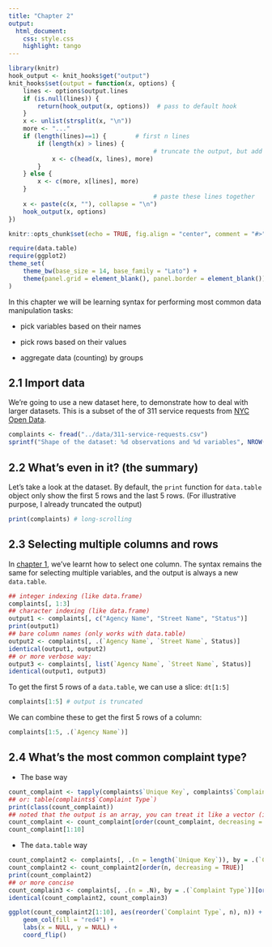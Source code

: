```yaml
---
title: "Chapter 2"
output:
  html_document:
    css: style.css
    highlight: tango
---
```


```r
library(knitr)
hook_output <- knit_hooks$get("output")
knit_hooks$set(output = function(x, options) {
    lines <- options$output.lines
    if (is.null(lines)) {
        return(hook_output(x, options))  # pass to default hook
    }
    x <- unlist(strsplit(x, "\n"))
    more <- "..."
    if (length(lines)==1) {        # first n lines
        if (length(x) > lines) {
                                        # truncate the output, but add ....
            x <- c(head(x, lines), more)
        }
    } else {
        x <- c(more, x[lines], more)
    }
                                        # paste these lines together
    x <- paste(c(x, ""), collapse = "\n")
    hook_output(x, options)
})
```



```r
knitr::opts_chunk$set(echo = TRUE, fig.align = "center", comment = "#>", message = FALSE)
```

```r
require(data.table)
require(ggplot2)
theme_set(
    theme_bw(base_size = 14, base_family = "Lato") +
    theme(panel.grid = element_blank(), panel.border = element_blank())
)
```

In this chapter we will be learning syntax for performing most common data
manipulation tasks:

* pick variables based on their names

* pick rows based on their values

* aggregate data (counting) by groups

## 2.1 Import data

We're going to use a new dataset here, to demonstrate how to deal with larger
datasets. This is a subset of the of 311 service requests from [NYC Open Data](https://nycopendata.socrata.com/Social-Services/311-Service-Requests-from-2010-to-Present/erm2-nwe9).

```r
complaints <- fread("../data/311-service-requests.csv")
sprintf("Shape of the dataset: %d observations and %d variables", NROW(complaints), NCOL(complaints))
```

## 2.2 What's even in it? (the summary)

Let's take a look at the dataset. By default, the `print` function for
`data.table` object only show the first 5 rows and the last 5 rows. (For
illustrative purpose, I already truncated the output)

```r
print(complaints) # long-scrolling
```

## 2.3 Selecting multiple columns and rows

In [chapter 1](http://htmlpreview.github.io/?https://github.com/chuvanan/rdatatable-cookbook/blob/master/cookbook/chapter1-reading-from-a-csv.html),
we've learnt how to select one column. The syntax remains the same for
selecting multiple variables, and the output is always a new `data.table`.

```r
## integer indexing (like data.frame)
complaints[, 1:3]
## character indexing (like data.frame)
output1 <- complaints[, c("Agency Name", "Street Name", "Status")]
print(output1)
## bare column names (only works with data.table)
output2 <- complaints[, .(`Agency Name`, `Street Name`, Status)]
identical(output1, output2)
## or more verbose way:
output3 <- complaints[, list(`Agency Name`, `Street Name`, Status)]
identical(output1, output3)
```

To get the first 5 rows of a `data.table`, we can use a slice: `dt[1:5]`

```r
complaints[1:5] # output is truncated
```

We can combine these to get the first 5 rows of a column:

```r
complaints[1:5, .(`Agency Name`)]
```

## 2.4 What's the most common complaint type?


* The base way

```r
count_complaint <- tapply(complaints$`Unique Key`, complaints$`Complaint Type`, length)
## or: table(complaints$`Complaint Type`)
print(class(count_complaint))
## noted that the output is an array, you can treat it like a vector (i.e sorting it)
count_complaint <- count_complaint[order(count_complaint, decreasing = TRUE)]
count_complaint[1:10]
```

* The `data.table` way

```r
count_complaint2 <- complaints[, .(n = length(`Unique Key`)), by = .(`Complaint Type`)]
count_complaint2 <- count_complaint2[order(n, decreasing = TRUE)]
print(count_complaint2)
## or more concise
count_complain3 <- complaints[, .(n = .N), by = .(`Complaint Type`)][order(n, decreasing = TRUE)]
identical(count_complaint2, count_complain3)
```

```r
ggplot(count_complaint2[1:10], aes(reorder(`Complaint Type`, n), n)) +
    geom_col(fill = "red4") +
    labs(x = NULL, y = NULL) +
    coord_flip()
```
